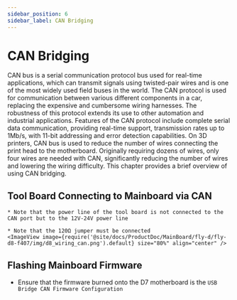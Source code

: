 ```yaml
---
sidebar_position: 6
sidebar_label: CAN Bridging
---
```






# CAN Bridging

CAN bus is a serial communication protocol bus used for real-time applications, which can transmit signals using twisted-pair wires and is one of the most widely used field buses in the world. The CAN protocol is used for communication between various different components in a car, replacing the expensive and cumbersome wiring harnesses. The robustness of this protocol extends its use to other automation and industrial applications. Features of the CAN protocol include complete serial data communication, providing real-time support, transmission rates up to 1Mb/s, with 11-bit addressing and error detection capabilities.
On 3D printers, CAN bus is used to reduce the number of wires connecting the print head to the motherboard. Originally requiring dozens of wires, only four wires are needed with CAN, significantly reducing the number of wires and lowering the wiring difficulty.
This chapter provides a brief overview of using CAN bridging.

## Tool Board Connecting to Mainboard via CAN

    * Note that the power line of the tool board is not connected to the CAN port but to the 12V-24V power line
    
    * Note that the 120Ω jumper must be connected
    <ImageView image={require('@site/docs/ProductDoc/MainBoard/fly-d/fly-d8-f407/img/d8_wiring_can.png').default} size="80%" align="center" />

## Flashing Mainboard Firmware

* Ensure that the firmware burned onto the D7 motherboard is the `USB Bridge CAN Firmware Configuration`

    
    <GetCanbusUUID />